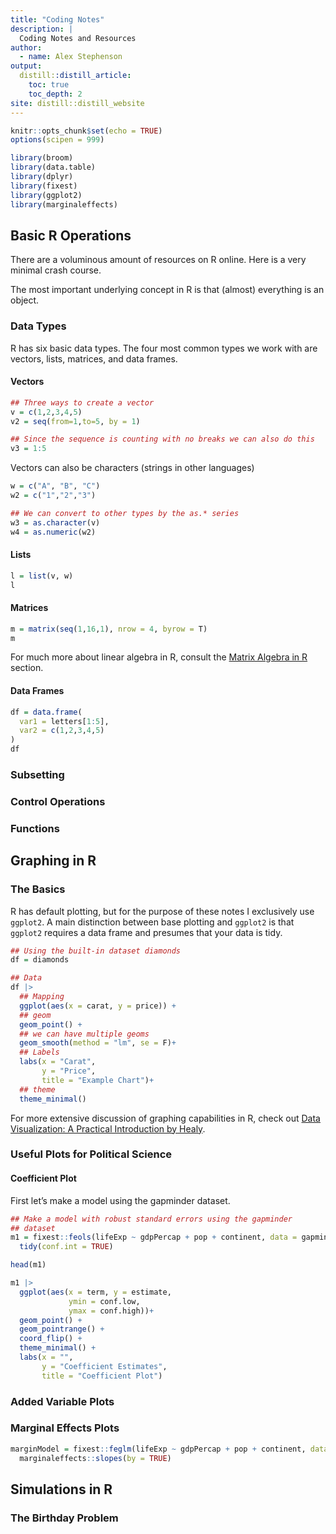 ```yaml
---
title: "Coding Notes"
description: |
  Coding Notes and Resources
author: 
  - name: Alex Stephenson
output:
  distill::distill_article:
    toc: true
    toc_depth: 2
site: distill::distill_website
---
```


```r
knitr::opts_chunk$set(echo = TRUE)
options(scipen = 999)
```

```r
library(broom)
library(data.table)
library(dplyr)
library(fixest)
library(ggplot2)
library(marginaleffects)
```

## Basic R Operations 

There are a voluminous amount of resources on R online. Here is a very minimal crash course. 

The most important underlying concept in R is that (almost) everything is an object. 

### Data Types 

R has six basic data types. The four most common types we work with are vectors, lists, matrices, and data frames. 

#### Vectors 

```r
## Three ways to create a vector
v = c(1,2,3,4,5)
v2 = seq(from=1,to=5, by = 1)

## Since the sequence is counting with no breaks we can also do this
v3 = 1:5
```

Vectors can also be characters (strings in other languages) 

```r
w = c("A", "B", "C")
w2 = c("1","2","3")

## We can convert to other types by the as.* series 
w3 = as.character(v)
w4 = as.numeric(w2)
```


#### Lists 

```r
l = list(v, w)
l
```

#### Matrices 

```r
m = matrix(seq(1,16,1), nrow = 4, byrow = T)
m
```

For much more about linear algebra in R, consult the [Matrix Algebra in R](matrix.html) section. 

#### Data Frames 

```r
df = data.frame(
  var1 = letters[1:5],
  var2 = c(1,2,3,4,5)
)
df
```

### Subsetting 

### Control Operations 

### Functions

## Graphing in R 

### The Basics 

R has default plotting, but for the purpose of these notes I exclusively use `ggplot2`. A main distinction between base plotting and `ggplot2` is that `ggplot2` requires a data frame and presumes that your data is tidy.


```r
## Using the built-in dataset diamonds
df = diamonds

## Data
df |>
  ## Mapping
  ggplot(aes(x = carat, y = price)) +
  ## geom
  geom_point() +
  ## we can have multiple geoms 
  geom_smooth(method = "lm", se = F)+
  ## Labels
  labs(x = "Carat",
       y = "Price",
       title = "Example Chart")+
  ## theme 
  theme_minimal()
```


For more extensive discussion of graphing capabilities in R, check out [Data Visualization: A Practical Introduction by Healy](https://socviz.co/). 

### Useful Plots for Political Science 

#### Coefficient Plot 

First let's make a model using the gapminder dataset. 

```r
## Make a model with robust standard errors using the gapminder
## dataset
m1 = fixest::feols(lifeExp ~ gdpPercap + pop + continent, data = gapminder::gapminder, vcov = "HC1") |>
  tidy(conf.int = TRUE)

head(m1)
```


```r
m1 |>
  ggplot(aes(x = term, y = estimate, 
             ymin = conf.low, 
             ymax = conf.high))+
  geom_point() +
  geom_pointrange() + 
  coord_flip() +
  theme_minimal() +
  labs(x = "",
       y = "Coefficient Estimates",
       title = "Coefficient Plot")
```
### Added Variable Plots 


### Marginal Effects Plots 

```r
marginModel = fixest::feglm(lifeExp ~ gdpPercap + pop + continent, data = gapminder::gapminder, vcov = "HC1") |>
  marginaleffects::slopes(by = TRUE)


```

## Simulations in R 

### The Birthday Problem 




